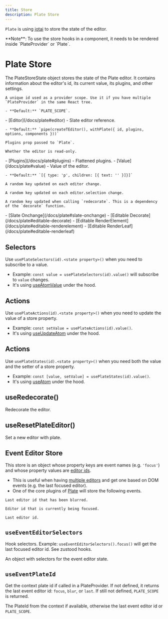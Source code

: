 ```yaml
---
title: Store
description: Plate Store
---
```


`Plate` is using [jotai](https://github.com/pmndrs/jotai) to store the state of the editor.

<Callout className="my-4">
  **Note**: To use the store hooks in a component, it needs to be rendered
  inside `PlateProvider` or `Plate`.
</Callout>

# Plate Store

The PlateStoreState object stores the state of the Plate editor. It contains information about the editor's id, its current value, its plugins, and other settings.

<APIAttributes>
  <APIItem name="id" type="PlateId">

    A unique id used as a provider scope. Use it if you have multiple `PlateProvider` in the same React tree.

    - **Default:** `PLATE_SCOPE`.

  </APIItem>

  <APIItem name="editor" type="PlateEditor">
    - [Editor](/docs/plate#editor)
    - Slate editor reference.

    - **Default:** `pipe(createTEditor(), withPlate({ id, plugins, options, components }))`

  </APIItem>

  <APIItem name="rawPlugins" type="PlatePlugin[]">

    Plugins prop passed to `Plate`.

  </APIItem>

  <APIItem name="readOnly" type="boolean">

    Whether the editor is read-only.

  </APIItem>

  <APIItem name="plugins" type="WithPlatePlugin[]">
    - [Plugins](/docs/plate#plugins)
    - Flattened plugins.

  </APIItem>

  <APIItem name="value" type="Value">
    - [Value](/docs/plate#value)
    - Value of the editor.

    - **Default:** `[{ type: 'p', children: [{ text: '' }]}]`

  </APIItem>

  <APIItem name="keyEditor" type="string">

    A random key updated on each editor change.

  </APIItem>

  <APIItem name="keySelection" type="string">

    A random key updated on each editor.selection change.

  </APIItem>

  <APIItem name="keyDecorate" type="string">

    A random key updated when calling `redecorate`. This is a dependency of the `decorate` function.

  </APIItem>

<APIItem name="onChange" type="object">
<APISubList>
  <APISubListItem parent="onChange" name="fn" type="function">
    - [Slate Onchange](/docs/plate#slate-onchange)
  </APISubListItem>
</APISubList>

</APIItem>

<APIItem name="decorate" type="object" >
  <APISubList>
    <APISubListItem parent="decorate" name="fn" type="function" >
      - [Editable Decorate](/docs/plate#editable-decorate)
    </APISubListItem>
  </APISubList>

</APIItem>

<APIItem name="renderElement" type="object" >
  <APISubList>
    <APISubListItem parent="renderElement" name="fn" type="function" >
      - [Editable RenderElement](/docs/plate#editable-renderelement)
    </APISubListItem>
  </APISubList>

</APIItem>

<APIItem name="renderLeaf" type="object" >
  <APISubList>
    <APISubListItem parent="renderLeaf" name="fn" type="function" >
      - [Editable RenderLeaf](/docs/plate#editable-renderleaf)
    </APISubListItem>
  </APISubList>

</APIItem>
</APIAttributes>

## Selectors

Use `usePlateSelectors(id).<state property>()` when you need to subscribe to a value.

- Example: `const value = usePlateSelectors(id).value()` will subscribe to `value` changes.
- It's using [useAtomValue](https://jotai.org/docs/utils/use-atom-value) under the hood.

## Actions

Use `usePlateActions(id).<state property>()` when you need to update the value of a store property.

- Example: `const setValue = usePlateActions(id).value()`.
- It's using [useUpdateAtom](https://jotai.org/docs/utils/use-update-atom) under the hood.

## Actions

Use `usePlateStates(id).<state property>()` when you need both the value and the setter of a store property.

- Example: `const [value, setValue] = usePlateStates(id).value()`.
- It's using [useAtom](https://jotai.org/docs/basics/primitives#use-atom) under the hood.

## useRedecorate()

Redecorate the editor.

<APIParameters>
  <APIItem name="id" type="string"></APIItem>
</APIParameters>

## useResetPlateEditor()

Set a new editor with plate.

<APIParameters></APIParameters>

## Event Editor Store

This store is an object whose property keys are event names (e.g. `'focus'`) and whose property values are [editor ids](Plate#id).

- This is useful when having [multiple editors](multiple-editors) and get one based on DOM events (e.g. the last focused editor).
- One of the core plugins of [Plate](Plate) will store the following events.

<APIAttributes>
  <APIItem name="blur" type="PlateId | null">

    Last editor id that has been blurred.

  </APIItem>

  <APIItem name="focus" type="PlateId | null">

    Editor id that is currently being focused.

  </APIItem>

  <APIItem name="last" type="PlateId | null">

    Last editor id.

  </APIItem>
</APIAttributes>

## `useEventEditorSelectors`

Hook selectors. Example: `useEventEditorSelectors().focus()` will get the
last focused editor id. See zustood hooks.

<APIParameters></APIParameters>
<APIReturns>An object with selectors for the event editor state.</APIReturns>

## `useEventPlateId`

Get the context plate id if called in a PlateProvider. If not defined, it
returns the last event editor id: `focus`, `blur`, or `last`. If still not
defined, `PLATE_SCOPE` is returned.

<APIParameters></APIParameters>
<APIReturns>
  The PlateId from the context if available, otherwise the last event editor id
  or `PLATE_SCOPE`.
</APIReturns>
